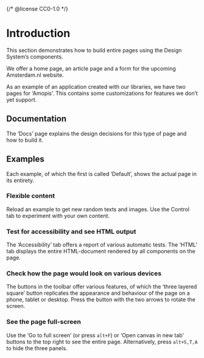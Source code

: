{/* @license CC0-1.0 */}


<Meta title="Pages/Introduction" />

# Introduction

This section demonstrates how to build entire pages using the Design System’s components.

We offer a home page, an article page and a form for the upcoming Amsterdam.nl website.

As an example of an application created with our libraries, we have two pages for ‘Amopis’.
This contains some customizations for features we don’t yet support.

## Documentation

The ‘Docs’ page explains the design decisions for this type of page and how to build it.

## Examples

Each example, of which the first is called ‘Default’, shows the actual page in its entirety.

### Flexible content

Reload an example to get new random texts and images.
Use the Control tab to experiment with your own content.

### Test for accessibility and see HTML output

The ‘Accessibility’ tab offers a report of various automatic tests.
The ‘HTML’ tab displays the entire HTML-document rendered by all components on the page.

### Check how the page would look on various devices

The buttons in the toolbar offer various features, of which the ‘three layered square’ button replicates the appearance and behaviour of the page on a phone, tablet or desktop. Press the button with the two arrows to rotate the screen.

### See the page full-screen

Use the ‘Go to full screen’ (or press `alt+F`) or ‘Open canvas in new tab’ buttons to the top right to see the entire page.
Alternatively, press `alt+S,T,A` to hide the three panels.
